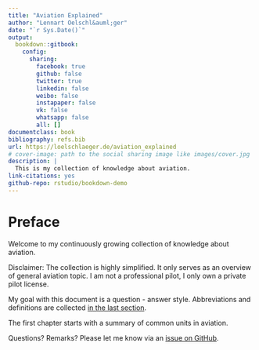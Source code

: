 ```yaml
--- 
title: "Aviation Explained"
author: "Lennart Oelschl&auml;ger"
date: "`r Sys.Date()`"
output: 
  bookdown::gitbook:
    config:
      sharing:
        facebook: true
        github: false
        twitter: true
        linkedin: false
        weibo: false
        instapaper: false
        vk: false
        whatsapp: false
        all: []
documentclass: book
bibliography: refs.bib
url: https://loelschlaeger.de/aviation_explained
# cover-image: path to the social sharing image like images/cover.jpg
description: |
  This is my collection of knowledge about aviation.
link-citations: yes
github-repo: rstudio/bookdown-demo
---
```


# Preface {-}

Welcome to my continuously growing collection of knowledge about aviation. 

Disclaimer: The collection is highly simplified. It only serves as an overview of general aviation topic. I am not a professional pilot, I only own a private pilot license. 

My goal with this document is a question - answer style. Abbreviations and definitions are collected [in the last section](#abbreviations-and-definitions).

The first chapter starts with a summary of common units in aviation.

Questions? Remarks? Please let me know via an [issue on GitHub](https://github.com/loelschlaeger/aviation_explained/issues/new).